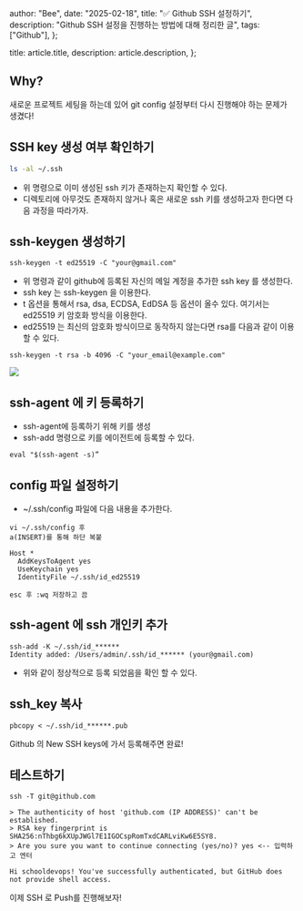 
  author: "Bee",
  date: "2025-02-18",
  title: "✅ Github SSH 설정하기",
  description: "Github SSH 설정을 진행하는 방법에 대해 정리한 글",
  tags: ["Github"],
};

  title: article.title,
  description: article.description,
};


## Why?

새로운 프로젝트 세팅을 하는데 있어 git config 설정부터 다시 진행해야 하는 문제가 생겼다!

## SSH key 생성 여부 확인하기

```bash
ls -al ~/.ssh
```

- 위 명령으로 이미 생성된 ssh 키가 존재하는지 확인할 수 있다.
- 디렉토리에 아무것도 존재하지 않거나 혹은 새로운 ssh 키를 생성하고자 한다면 다음 과정을 따라가자.

## ssh-keygen 생성하기

```tsx
ssh-keygen -t ed25519 -C "your@gmail.com"
```

- 위 명령과 같이 github에 등록된 자신의 메일 계정을 추가한 ssh key 를 생성한다.
- ssh key 는 ssh-keygen 을 이용한다.
- t 옵션을 통해서 rsa, dsa, ECDSA, EdDSA 등 옵션이 올수 있다. 여기서는 ed25519 키 암호화 방식을 이용한다.
- ed25519 는 최신의 암호화 방식이므로 동작하지 않는다면 rsa를 다음과 같이 이용할 수 있다.

```tsx
ssh-keygen -t rsa -b 4096 -C "your_email@example.com"
```

<Image src={photo1} />

## ssh-agent 에 키 등록하기

- ssh-agent에 등록하기 위해 키를 생성
- ssh-add 명령으로 키를 에이전트에 등록할 수 있다.

```tsx
eval "$(ssh-agent -s)”
```

## config 파일 설정하기

- ~/.ssh/config 파일에 다음 내용을 추가한다.

```tsx
vi ~/.ssh/config 후
a(INSERT)를 통해 하단 복붙

Host *
  AddKeysToAgent yes
  UseKeychain yes
  IdentityFile ~/.ssh/id_ed25519

esc 후 :wq 저장하고 끔
```

## **ssh-agent 에 ssh 개인키 추가**

```tsx
ssh-add -K ~/.ssh/id_******
Identity added: /Users/admin/.ssh/id_****** (your@gmail.com)
```

- 위와 같이 정상적으로 등록 되었음을 확인 할 수 있다.

## **ssh_key 복사**

```
pbcopy < ~/.ssh/id_******.pub
```

Github 의 New SSH keys에 가서 등록해주면 완료!

## 테스트하기

```
ssh -T git@github.com

> The authenticity of host 'github.com (IP ADDRESS)' can't be established.
> RSA key fingerprint is SHA256:nThbg6kXUpJWGl7E1IGOCspRomTxdCARLviKw6E5SY8.
> Are you sure you want to continue connecting (yes/no)? yes <-- 입력하고 엔터

Hi schooldevops! You've successfully authenticated, but GitHub does not provide shell access.
```

이제 SSH 로 Push를 진행해보자!
